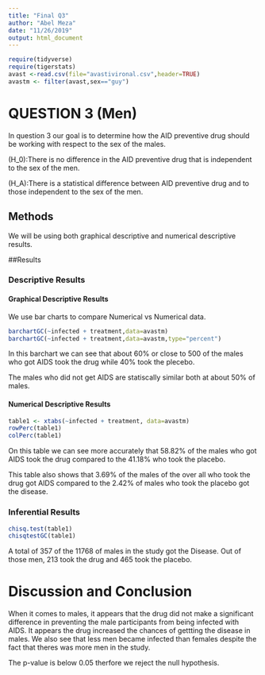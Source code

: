```yaml
---
title: "Final Q3"
author: "Abel Meza"
date: "11/26/2019"
output: html_document
---
```


```r
require(tidyverse)
require(tigerstats)
avast <-read.csv(file="avastivironal.csv",header=TRUE)
avastm <- filter(avast,sex=="guy")
```


#  QUESTION 3 (Men)

<!--In this section you explain what you are trying to show.  Where did the data come from?  What is the research or other question you are trying to answer?!-->

In question 3 our goal is to determine how the AID preventive drug should be working with respect to the sex of the males. 

 \(H_0\):There is no difference in the AID preventive drug that is independent to the sex of the men.

\(H_A\):There is a statistical difference between AID preventive drug  and to those independent to the sex of the men. 

## Methods

We will be using both graphical descriptive and numerical descriptive results.

<!--Decide on your methods:  use "variable analysis" or other appropriate descriptors.  Make sure to choose at least one graphical method and at least one numerical method.!-->

##Results

<!--Divide this section into two sub-sections:  One for your descriptive  results and one for your inferential results.!-->



### Descriptive Results

#### Graphical Descriptive Results

<!--Graphical results here.  Make sure to show your code.  Provide appropriate labels for axes, giving units if possible, and provide a good title for the graph, too.  Use the graphical results to describe the patterns if any that exist in the data as focused toward the research question!-->

We use bar charts to compare Numerical vs Numerical data.

```r
barchartGC(~infected + treatment,data=avastm)
barchartGC(~infected + treatment,data=avastm,type="percent")
```

In this barchart we can see that about 60% or close to 500 of the males who got AIDS took the drug while 40% took the plecebo.

The males who did not get AIDS are statiscally similar both at about 50% of males.  

#### Numerical Descriptive Results

<!--Numerical results go here. Use the numerical results to describe the patterns if any that exist in the data as focused toward the research question!-->
```r
table1 <- xtabs(~infected + treatment, data=avastm)
rowPerc(table1)
colPerc(table1)
```

On this table we can see more accurately that 58.82% of the males who got AIDS took the drug compared to the 41.18% who took the placebo.

This table also shows that 3.69% of the males of the over all who took the drug got AIDS compared to the 2.42% of males who took the placebo got the disease.

### Inferential Results

<!--State hypothesis clearly.  Make sure your discussion of the inferential test covers all the aspects that the test output produces, such as test statistic, p-value etc.  Make a decision about the null hypothesis, explain the assumptions on which the selected test/procedure was based, and why the chosen procedure satisfys the assumptions and is appropriate to answer the research question!-->
```r
chisq.test(table1)
chisqtestGC(table1)
```
A total of 357 of the 11768 of males in the study got the Disease. Out of those men, 213 took the drug and 465 took the placebo.

# Discussion and Conclusion

<!--Discussion and conclusion here.  If you found a relationship be sure to consider whether the relationship occurs because one of the variavbles causes the other, or whether they perhasps are related for some other reason.  Watch the chapter 6 videos from the GeorgeTown videos collection.!-->

When it comes to males, it appears that the drug did not make a significant difference in preventing the male participants from being infected with AIDS. It appears the drug increased the chances of gettting the disease in males. We also see that less men became infected than females despite the fact that theres was more men in the study. 
 
The p-value is below 0.05 therfore we reject the null hypothesis. 



